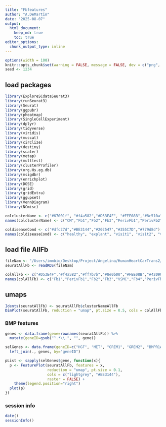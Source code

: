 ```yaml
---
title: "Fbfeatures"
author: "A.DeMartin"
date: "2025-08-07"
output: 
  html_document:
    keep_md: true
    toc: true
editor_options: 
  chunk_output_type: inline
---
```


```r
options(width = 100)
knitr::opts_chunk$set(warning = FALSE, message = FALSE, dev = c("png", "pdf"))
seed <- 1234
```

## load packages
```r
library(ExploreSCdataSeurat3)
library(runSeurat3)
library(Seurat)
library(ggpubr)
library(pheatmap)
library(SingleCellExperiment)
library(dplyr)
library(tidyverse)
library(viridis)
library(muscat)
library(circlize)
library(destiny)
library(scater)
library(metap)
library(multtest)
library(clusterProfiler)
library(org.Hs.eg.db)
library(msigdbr)
library(enrichplot)
library(DOSE)
library(grid)
library(gridExtra)
library(ggupset)
library(VennDiagram)
library(NCmisc)
```

```r
colclusterName <- c("#67001f", "#f4a582","#D53E4F", "#FEE08B","#8c510a","#003c30","#01665e","#66C2A5", "#3288BD","#BEAED4", "#c7eae5", "#B09C85", "#4e5a4c","#393A3F","#355C7D","#202547","#B45B5C","#725663FF","#232429","#bac1d1")
names(colclusterName) <- c("CM","Fb1","Fb2","Fb3","PerivFb1","PerivFb2","VSMC","BEC1","BEC2","BEC3","LEC","NC","Baror","Adipoc","Mph1","Mph2","Tcell1","Tcell2","Mastcell","Mph3")

coldiseaseCond <- c("#dfc27d","#BE3144","#202547","#355C7D","#779d8d")
names(coldiseaseCond) <- c("healthy", "explant", "visit1", "visit2", "visit3")
```

## load file AllFb
```r
fileNam <- "/Users/immbio/Desktop/Project/Angelina/HumanHeartCarTrans2/data/Human_heart_AllFb.rds"
seuratAllFb <- readRDS(fileNam)

colAllFb <- c("#D53E4F","#f4a582","#ff7b7b","#8e0b00","#FEE08B","#42090D","#FF7B00","#FFF4DF")
names(colAllFb) <- c("Fb1","PerivFb1","Fb2","Fb3","VSMC","Fb4","PerivFb2", "Fb5")
```

## umaps
```r
Idents(seuratAllFb) <- seuratAllFb$clusterNameAllFb
DimPlot(seuratAllFb, reduction = "umap", pt.size = 0.5, cols = colAllFb, label = TRUE)
```

### BMP features 
```r
genes <- data.frame(gene=rownames(seuratAllFb)) %>% 
  mutate(geneID=gsub("^.*\\.", "", gene))

selGenes <- data.frame(geneID=c("HGF", "MET", "GREM1", "GREM2", "BMPR1A", "BMPR2", "BMP2K", "BMP8A", "BMP1", "BMP6", "BMP2", "BMP5", "BMP4", "BMPER")) %>% 
  left_join(., genes, by="geneID")

pList <- sapply(selGenes$gene, function(x){
  p <- FeaturePlot(seuratAllFb, features = x, 
                   reduction = "umap", pt.size = 0.1, 
                   cols = c("lightgrey", "#BE3144"), 
                   raster = FALSE) +
    theme(legend.position="right")
  plot(p)
})
```

### session info
```r
date()
sessionInfo()
```
